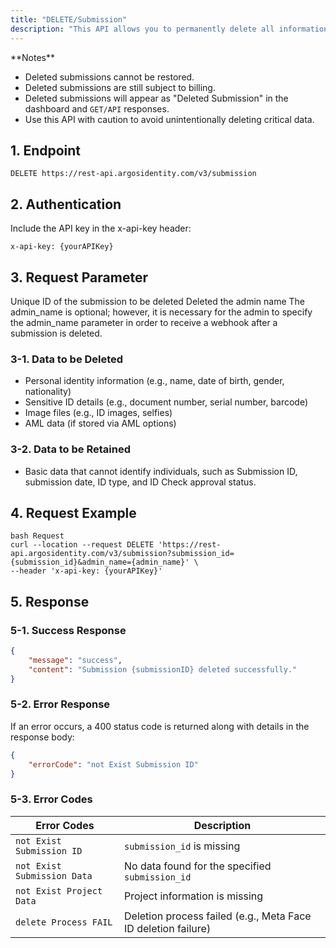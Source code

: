 ```yaml
---
title: "DELETE/Submission"
description: "This API allows you to permanently delete all information associated with a single submission. Deleted data cannot be restored, and deleted submissions are still billable."
---
```


<Warning>
  **Notes**

  - Deleted submissions cannot be restored.
  - Deleted submissions are still subject to billing.
  - Deleted submissions will appear as "Deleted Submission" in the dashboard and `GET/API` responses.
  - Use this API with caution to avoid unintentionally deleting critical data.
</Warning>

## 1. Endpoint

```text DELETE/Submission
DELETE https://rest-api.argosidentity.com/v3/submission
```

## 2. Authentication

Include the API key in the x-api-key header:

```text x-api-key
x-api-key: {yourAPIKey}
```

## 3. Request Parameter

<ResponseField name="submissionId" type="string" required="true">
  Unique ID of the submission to be deleted
</ResponseField>

<ResponseField name="admin_name" type="string" optional="false">
  Deleted the admin name
</ResponseField>

<Warning>
  The admin_name is optional; however, it is necessary for the admin to specify the admin_name parameter in order to receive a webhook after a submission is deleted.
</Warning>

### 3-1. Data to be Deleted

- Personal identity information (e.g., name, date of birth, gender, nationality)
- Sensitive ID details (e.g., document number, serial number, barcode)
- Image files (e.g., ID images, selfies)
- AML data (if stored via AML options)

### 3-2. Data to be Retained

- Basic data that cannot identify individuals, such as Submission ID, submission date, ID type, and ID Check approval status.

## 4. Request Example

```curl DELETE/Submission
bash Request
curl --location --request DELETE 'https://rest-api.argosidentity.com/v3/submission?submission_id={submission_id}&admin_name={admin_name}' \
--header 'x-api-key: {yourAPIKey}'
```

## 5. Response

### 5-1. Success Response

```json result.json
{
	"message": "success",
	"content": "Submission {submissionID} deleted successfully."
}
```

### 5-2. Error Response

If an error occurs, a 400 status code is returned along with details in the response body:

```json error.json
{
    "errorCode": "not Exist Submission ID"
}
```

### 5-3. Error Codes

| Error Codes                 | Description                                                   |
| --------------------------- | ------------------------------------------------------------- |
| `not Exist Submission ID`   | `submission_id` is missing                                    |
| `not Exist Submission Data` | No data found for the specified `submission_id`               |
| `not Exist Project Data`    | Project information is missing                                |
| `delete Process FAIL`       | Deletion process failed (e.g., Meta Face ID deletion failure) |